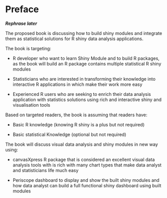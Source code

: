 # Preface {.unnumbered}

***Rephrase later***

The proposed book is discussing how to build shiny modules and integrate them as statistical solutions for R shiny data analysis applications. 

The book is targeting:

-   R developer who want to learn Shiny Module and to build R packages, as the book will build an R package contains multiple statistical R shiny modules

-   Statisticians who are interested in transforming their knowledge into interactive R applications in which make their work more easy

-   Experienced R users who are seeking to enrich their data analysis application with statistics solutions using rich and interactive shiny and visualisation tools

Based on targeted readers, the book is assuming that readers have:

-   Basic R knowledge (knowing R shiny is a plus but not required)

-   Basic statistical Knowledge (optional but not required)

The book will discuss visual data analysis and shiny modules in new way using:

-   canvasXpress R package that is considered an excellent visual data analysis tools with is rich with many chart types that make data analyst and statisticians life much easy

-   Periscope dashboard to display and show the built shiny modules and how data analyst can build a full functional shiny dashboard using built modules
